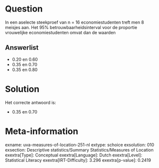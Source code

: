 Question
========

In een aselecte steekproef van n = 16 economiestudenten treft men 8
meisjes aan. Het 95% betrouwbaarheidsinterval voor de proportie
vrouwelijke economiestudenten omvat dan de waarden

Answerlist
----------

* 0.20 en 0.60
* 0.35 en 0.70
* 0.35 en 0.80

Solution
========

Het correcte antwoord is: 

* 0.35 en 0.70

Meta-information
================
exname: uva-measures-of-location-251-nl
extype: schoice
exsolution: 010
exsection: Descriptive statistics/Summary Statistics/Measures of Location
exextra[Type]: Conceptual
exextra[Language]: Dutch
exextra[Level]: Statistical Literacy
exextra[IRT-Difficulty]: 3.296
exextra[p-value]: 0.2419
